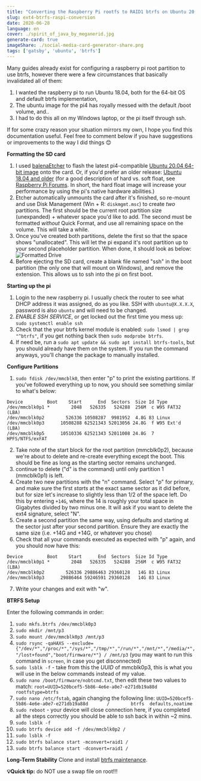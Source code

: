 ```yaml
---
title: "Converting the Raspberry Pi rootfs to RAID1 btrfs on Ubuntu 20.04"
slug: ext4-btrfs-raspi-conversion
date: 2020-06-28
language: en
cover: ./spirit_of_java_by_meganerid.jpg
generate-card: true
imageShare: ./social-media-card-generator-share.png
tags: ['gatsby', 'ubuntu', 'btrfs']
---
```



Many guides already exist for configuring a raspberry pi root partition to use btrfs, however there were a few circumstances that basically invalidated all of them:
1. I wanted the raspberry pi to run Ubuntu 18.04, both for the 64-bit OS and default btrfs implementation,
2. The ubuntu image for the pi4 has royally messed with the default /boot volume, and..
3. I had to do this all on my Windows laptop, or the pi itself through ssh. 

If for some crazy reason your situation mirrors my own, I hope you find this documentation useful. Feel free to comment below if you have suggestions or improvements to the way I did things 😊


**Formatting the SD card**

1. I used [balenaEtcher](https://www.balena.io/etcher/) to flash the latest pi4-compatible [Ubuntu 20.04 64-bit image](https://ubuntu.com/download/raspberry-pi) onto the card. Or, if you'd prefer an older release: [Ubuntu 18.04 and older](http://cdimage.ubuntu.com/ubuntu/releases/18.04.5/release/) (for a good description of hard vs. soft float, see [Raspberry Pi Forums](https://www.raspberrypi.org/forums/viewtopic.php?t=11177). In short, the hard float image will increase your performance by using the pi's native hardware abilities.)
2. Etcher automatically unmounts the card after it's finished, so re-mount and use Disk Management (Win + R: `diskmgmt.msc`) to create _two_ partitions. The first should be the current root partition size (unexpanded) + whatever space you'd like to add. The second must be formatted _without_ Quick Format, and use all remaining space on the volume. This will take a while.
3. Once you've created both partitions, delete the first so that the space shows "unallocated". This will let the pi expand it's root partition up to your second placeholder partition. When done, it should look as below: ![Formatted Drive](./formatted.png)
4. Before ejecting the SD card, create a blank file named "ssh" in the boot partition (the only one that will mount on Windows), and remove the extension. This allows us to ssh into the pi on first boot.

**Starting up the pi**

1. Login to the new raspberry pi. I usually check the router to see what DHCP address it was assigned, do as you like. SSH with `ubuntu@X.X.X.X`, password is also `ubuntu` and will need to be changed.
2. _ENABLE SSH SERVICE_, or get locked out the first time you mess up: `sudo systemctl enable ssh`
3. Check that the your btrfs kernel module is enabled: `sudo lsmod | grep "^btrfs"`, if you get nothing back then `sudo modprobe btrfs`.
4. If need be, run a `sudo apt update && sudo apt install btrfs-tools`, but you should already have them on the system. If you run the command anyways, you'll change the package to manually installed.

**Configure Partitions**

1. `sudo fdisk /dev/mmcblk0`, then enter "p" to print the existing partitions. If you've followed everything up to now, you should see something similar to what's below:
```
Device         Boot    Start      End  Sectors  Size Id Type
/dev/mmcblk0p1 *        2048   526335   524288  256M  c W95 FAT32 (LBA)
/dev/mmcblk0p2        526336 10508287  9981952  4.8G 83 Linux
/dev/mmcblk0p3      10508288 62521343 52013056 24.8G  f W95 Ext'd (LBA)
/dev/mmcblk0p5      10510336 62521343 52011008 24.8G  7 HPFS/NTFS/exFAT
```
2. Take note of the start block for the root partition (mmcblk0p2), because we're about to delete and re-create everything except the boot. This should be fine as long as the starting sector remains unchanged.
3. continue to delete ("d" is the command) until only partition 1 (mmcblk0p1) is left.
4. Create two new partitions with the "n" command. Select "p" for primary, and make sure the first _starts_ at the exact same sector as it did before, but for size let's increase to slightly less than 1/2 of the space left. Do this by entering `+14G`, where the 14 is roughly your total space in Gigabytes divided by two minus one. It will ask if you want to delete the ext4 signature, select "N".
5. Create a second partition the same way, using defaults and starting at the sector just after your second partition. Ensure they are exactly the same size (i.e. +14G and +14G, or whatever you chose)
6. Check that all your commands executed as expected with "p" again, and you should now have this:
```
Device         Boot    Start      End  Sectors  Size Id Type
/dev/mmcblk0p1 *        2048   526335   524288  256M  c W95 FAT32 (LBA)
/dev/mmcblk0p2        526336 29886463 29360128   14G 83 Linux
/dev/mmcblk0p3      29886464 59246591 29360128   14G 83 Linux
```
7. Write your changes and exit with "w".

**BTRFS Setup**

Enter the following commands in order: 
1. `sudo mkfs.btrfs /dev/mmcblk0p3`
2. `sudo mkdir /mnt/p3`
3. `sudo mount /dev/mmcblk0p3 /mnt/p3`
4. `sudo rsync -qaHAXS --exclude={"/dev/*","/proc/*","/sys/*","/tmp/*","/run/*","/mnt/*","/media/*","/lost+found","boot/firmware/*"} / /mnt/p3` (you may want to run this command in `screen`, in case you get disconnected)
5. `sudo lsblk -f` - take from this the _UUID_ of mmcblk0p3, this is what you will use in the below commands instead of my value.
6. `sudo nano /boot/firmware/nobtcmd.txt`, then edit these two values to match: `root=UUID=520bcef5-5b86-4e6e-a0e7-e271db19a88d rootfstype=btrfs`
7. `sudo nano /etc/fstab`, again changing the following line: `UUID=520bcef5-5b86-4e6e-a0e7-e271db19a88d       /        btrfs  defaults,noatime`
8. `sudo reboot` - your device will close connection here, if you completed all the steps correctly you should be able to ssh back in within ~2 mins.
9. `sudo lsblk -f`
10. `sudo btrfs device add -f /dev/mmcblk0p2 /`
11. `sudo lsblk -f`
12. `sudo btrfs balance start -mconvert=raid1 /`
13. `sudo btrfs balance start -dconvert=raid1 /`

**Long-Term Stability**
Clone and install [btrfs maintenance](https://github.com/kdave/btrfsmaintenance.git).

**💡Quick tip:** do NOT use a swap file on root!!!
